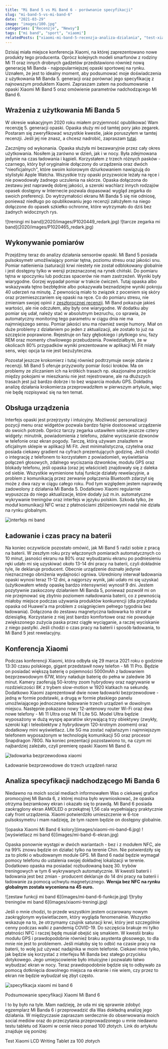 ```yaml
---
title: "Mi Band 5 vs Mi Band 6 - porównanie specyfikacji"
slug: "mi-band-5-vs-mi-band-6"
date: "2021-03-29"
image: "images/100.jpg"
categories: ["Recenzje", "Newsy"]
tags: ["mi band", "sport", "xiaomi"]
relatedPosts: ["xiaomi-mi-band-5-recenzja-analiza-dzialania", "test-xiaomi-lcd-writing-tablet"]
---
```


Dzisiaj miała miejsce konferencja Xiaomi, na której zaprezentowano nowe produkty tego producenta. Oprócz kolejnych modeli smarfonów z rodziny Mi 11 oraz innych drobnych gadżetów przedstawiono również nową generację Mi Banda - najpopularniejszej opaski sportowej na rynku. Uznałem, że jest to idealny moment, aby podsumować moje doświadczenia z użytkowania Mi Banda 5. generacji oraz porównać jego specyfikację z najnowszym produktem Xiaomi. Zapraszam zatem na podsumowanie opaski Xiaomi Mi Band 5 oraz omówienie parametrów nadchodzącego Mi Band 6.

## Wrażenia z użytkowania Mi Banda 5

W okresie wakacyjnym 2020 roku miałem przyjemność opublikować Wam recenzję 5. generacji opaski. Opaska służy mi od tamtej pory jako zegarek. Postaram się zweryfikować wszystkie kwestie, jakie poruszyłem w tamtej recenzji. Jeśli jej nie znasz, a chcesz nadrobić, zapraszam [tutaj](/xiaomi-mi-band-5-recenzja-analiza-dzialania).

Zacznijmy od wykonania. Opaska służyła mi bezawaryjnie przez cały okres użytkowania. Nosiłem ją zarówno w dzień, jak i w nocy. Była zdejmowana jedynie na czas ładowania i kąpieli. Korzystałem z trzech różnych pasków - czarnego, który był oryginalnie dołączony do urządzenia oraz dwóch "nieoficjalnych", które swoim kolorowym dziurkowaniem nawiązują do stylistyki Apple Watcha. Wszystkie trzy opaski przyzwoicie leżały na ręce i nie powodowały żadnego uczulenia na skórze. Opaska dołączona do zestawu jest naprawdę dobrej jakości, a szeroki wachlarz innych rodzajów opasek dostępny w Internecie pozwala dopasować wygląd zegarka do swoich preferencji. Do wytrzymałości ekranu Mi Banda 5 się nie odniosę, ponieważ niedługo po opublikowaniu jego recenzji założyłem na niego dołączone do opasek szkiełko ochronne, które wytrzymało do dziś bez żadnych widocznych rys.

<Gallery>
![treningi mi band](2020/images/P1020449_redark.jpg)
![tarcze zegarka mi band](2020/images/P1020465_redark.jpg)
</Gallery>

## Wykonywanie pomiarów

Przejdźmy teraz do analizy działania sensorów opaski. Mi Band 5 posiada pulsoksymetr umożliwiający pomiar tętna, poziomu stresu oraz jakości snu. Pomiar natlenienia (saturacji) krwi niestety nie został odblokowany globalnie i jest dostępny tylko w wersji przeznaczonej na rynek chiński. Do pomiaru tętna w spoczynku lub podczas spacerów nie mam zastrzeżeń. Wyniki były wiarygodne. Gorzej wypadał pomiar w trakcie ćwiczeń. Tutaj opaska albo wskazywała tętno bezbłędnie albo pokazywała beznadziejne wyniki pokroju 40 uderzeń na minutę. Z pewnością miało to związek z poceniem się skóry oraz przemieszczaniem się opaski na ręce. Co do pomiaru stresu, nie zmieniam swojej opinii z [zeszłorocznej recenzji](/xiaomi-mi-band-5-recenzja-analiza-dzialania). Mi Band pokazuje jakieś wartości, ale nie odczułem, aby były one wiarygodne. W dodatku aby pomiar się udał, należy stać w absolutnym bezruchu, co sprawia, że automatyczny monitoring tego parametru w ciągu dnia nie ma najmniejszego sensu. Pomiar jakości snu ma również swoje humory. Miał on duże problemy z działaniem po jeden z aktualizacji, ale zostało to już na szczęście poprawione. Rejestruje on fazy głębokiego i płytkiego snu, fazy REM oraz momenty chwilowego przebudzenia. Powiedziałbym, że w okolicach 80% przypadków wyniki prezentowane w aplikacji Mi Fit miały sens, więc opcja ta nie jest bezużyteczna.

<AdSense/>

Pozostał jeszcze krokomierz i tutaj również podtrzymuje swoje zdanie z recenzji. Mi Band 5 oferuje przyzwoity pomiar ilości kroków. Ma on problemy ze zliczaniem ich na krótkich trasach np. okazjonalne przejście między pokojami w mieszkaniu nie jest rejestrowane, ale na dłuższych trasach jest już bardzo dobrze i to bez wsparcia modułu GPS. Dokładną analizę działania krokomierza przeprowadziłem w pierwszym artykule, więc nie będę rozpisywać się na ten temat.

## Obsługa urządzenia

Interfejs opaski jest przejrzysty i intuicyjny. Możliwość personalizacji pozycji menu oraz widgetów pozwala bardzo fajnie dostosować urządzenie do swoich potrzeb. Oprócz tarczy zegarka ustawiłem sobie jeszcze cztery widgety: minutnik, powiadomienia z telefonu, zdalne wyciszanie dzwonów w telefonie oraz ekran pogody. Tarczę, którą używam znalazłem w oficjalnym sklepie w aplikacji Mi Fit. Jest minimalistyczna, czytelna oraz posiada ciekawy gradient na cyfrach prezentujących godzinę. Jeśli chodzi o integrację z telefonem to korzystałem z powiadomień, wyświetlania połączeń głosowych, zdalnego wyciszania dzwonków, modułu GPS oraz blokady telefonu, jeśli opaska (oraz jej właściciel) znajdowały się z daleka od siebie. Wszystkie wymienione tutaj funkcje działały rewelacyjnie, a problem z komunikacją przez zerwanie połączenia Bluetooth zdarzył się może z dwa razy w ciągu całego roku. Pod tym względem jestem naprawdę zadowolony z działania Mi Banda 5. Dodatkowo Xiaomi regularnie wypuszcza do niego aktualizacje, które dodały już m.in. automatyczne wykrywanie treningów oraz interfejs w języku polskim. Szkoda tylko, że moduł komunikacji NFC wraz z płatnościami zbliżeniowymi nadal nie działa na rynku globalnym.

![interfejs mi band](../2020/images/P1020457_redark.jpg)

## Ładowanie i czas pracy na baterii

Na koniec oczywiście pozostało omówić, jak Mi Band 5 radzi sobie z pracą na baterii. W zeszłym roku przy włączonych pomiarach automatycznych co 10 minut, jasności ekranu na 80% oraz wybudzaniu ekranu po podniesieniu ręki udało mi się uzyskiwać około 13-14 dni pracy na baterii, czyli dokładnie tyle, ile deklaruje producent. Obecnie urządzenie doznało jedynie nieznacznego obniżenia wydajności ogniwa. Uśredniony interwał ładowania opaski wynosi teraz 11-12 dni, a najgorszy wynik, jaki udało mi się uzyskać (użytkowałem wtedy opaskę bardzo intensywnie) wynosił 9 dni. Jestem pozytywnie zaskoczony działaniem Mi Banda 5, ponieważ pozwolił mi on nie przejmować się zbytnio poziomem naładowania baterii, co z pewnością miałoby miejsce podczas używania produktów konkurencji (dla przykładu opaska od Huawei'a ma problem z osiągnięciem pełnego tygodnia bez ładowania). Dołączona do zestawu magnetyczna ładowarka to strzał w dziesiątkę. Korzystanie z niej jest bardzo komfortowe oraz nie powoduje zwiększonego zużycia paska przez ciągłe wyciąganie, a raczej wyciskanie z niego pastylki. Jeśli chodzi o czas pracy na baterii i sposób ładowania, to Mi Band 5 jest rewelacyjny.

## Konferencja Xiaomi

Podczas konferencji Xiaomi, która odbyła się 29 marca 2021 roku o godzinie 13:30 czasu polskiego, gigant przedstawił nowy telefon - Mi 11 Pro. Będzie on posiadać większą baterię o pojemności 5000mAh z ładowaniem bezprzewodowym 67W, który naładuje baterię do pełna w zaledwie 36 minut. Kamery zaoferują 50-krotny zoom hybrydowy oraz nagrywanie w rozdzielczości 8K z trybem slow-motion w 1920 klatkach na sekundę. Dodatkowo Xiaomi zaprezentował dwie nowe ładowarki bezprzewodowe - jedną w formie podstawki, a drugą w formie płaskiego panelu umożlwiającego jednoczesne ładowanie trzech urządzeń w dowolnym miejscu. Następnie pokazano nowy 12-antenowy router Wi-Fi oraz dwa nowe telefony - Mi 11 Ultra oraz Mi 11 Lite 5G. Model Ultra będzie wyposażony w dużą wyspę aparatów skrywającą trzy obiektywy (zwykły, szeroki kąt i teleobiektyw z hybrydowym 120-krotnym zoomem) oraz dodatkowy mini wyświetlacz. Lite 5G ma zostać najtańszym i najmniejszym telefonem wyposażonym w technologię komunikacji 5G oraz procesor Snapdragon 780G. Na koniec prezentacji pozostawiono to, na czym mi najbardziej zależało, czyli premierę opaski Xiaomi Mi Band 6.

![ładowarka bezprzewodowa xiaomi](images/xiaomi-charger.jpg)

<ImageDescription>Ładowanie bezprzewodowe do trzech urządzeń naraz</ImageDescription>

<AdSense/>

## Analiza specyfikacji nadchodzącego Mi Banda 6

Niedawno na moich social mediach informowałem Was o ciekawej grafice promocyjnej Mi Banda 6, z której można było wywnioskować, że opaska otrzyma bezramkowy ekran i okazało się to prawdą. Mi Band 6 posiada zaokrąglony ekran AMOLED o przekątnej 1,56 cala wypełniający praktycznie cały front urządzenia. Xiaomi potwierdziło umieszczenie w 6-tce pulsoksymetru i mam nadzieję, że tym razem będzie on dostępny globalnie.

<Gallery>
![opaska Xiaomi Mi Band 6 kolory](images/xiaomi-mi-band-6.jpg)
![wyświetlacz mi band 6](images/mi-band-6-ekran.jpg)
</Gallery>

Opaska ponownie wystąpi w dwóch wariantach - bez i z modułem NFC, ale na 99% znowu będzie on działać tylko na terenie Chin. Nie potwierdziły się za to plotki o wbudowanym module GPS. Mi Band 6 nadal będzie wymagał pomocy telefonu do ustalenia swojej dokładnej lokalizacji w terenie. Dodatkowo opaska ma posiadać rozbudowaną bazę 30. trybów treningowych w tym 6 wykrywanych automatycznie. W kwestii baterii i ładowania jest bez zmian - producent deklaruje do 14 dni pracy na baterii i ładowanie za pomocą uchwytu magnetycznego. **Wersja bez NFC na rynku globalnym została wyceniona na 45 euro.**

<Gallery>
![zestaw funkcji mi band 6](images/mi-band-6-funkcje.jpg)
![tryby treningów mi band 6](images/xiaomi-treningi.jpg)
</Gallery>

Jeśli o mnie chodzi, to przede wszystkim jestem oczarowany nowym zaokrąglonym wyświetlaczem, który wygląda fenomenalnie. Wszystko wskazuje na to, że otrzymamy czujnik saturacji krwi, który jest szczególnie cenny podczas walki z pandemią COVID-19. Do szczęścia brakuje mi tylko płatności NFC i raczej będę musiał obejść się smakiem. W kwestii braku modułu GPS i prawdopodobnie również braku asystenta głosowego, to dla mnie nie jest to problemem. Jeśli miałoby się to odbić na czasie pracy na baterii, to wolę już używać nadajnika w moim telefonie. Ciekawi mnie tylko, jak będzie się korzystać z interfejsu Mi Banda bez stałego przycisku dotykowego. Jego umiejscowienie było intuicyjne i pozwalało łatwo wybudzać ekran w nocy. Teraz prawdopodobnie będzie się to odbywało za pomocą dotknięcia dowolnego miejsca na ekranie i nie wiem, czy przez to ekran nie będzie wybudzał się zbyt często.

![specyfikacja xiaomi mi band 6](images/mi-band-6-podsumowanie.jpg)

<ImageDescription>Podsumowanie specyfikacji Xiaomi Mi Band 6</ImageDescription>

I to by było na tyle. Mam nadzieję, że uda mi się sprawnie zdobyć egzemplarz Mi Banda 6 i przeprowadzić dla Was dokładną analizę jego działania. W międzyczasie zapraszam serdecznie do obserwowania moich social mediów oraz do przeczytania przeprowadzonego u mnie niedawno testu tabletu od Xiaomi w cenie nieco ponad 100 złotych. Link do artykułu znajduje się poniżej:

<ActionButton to='/test-xiaomi-lcd-writing-tablet'>Test Xiaomi LCD Writing Tablet za 100 złotych</ActionButton>
